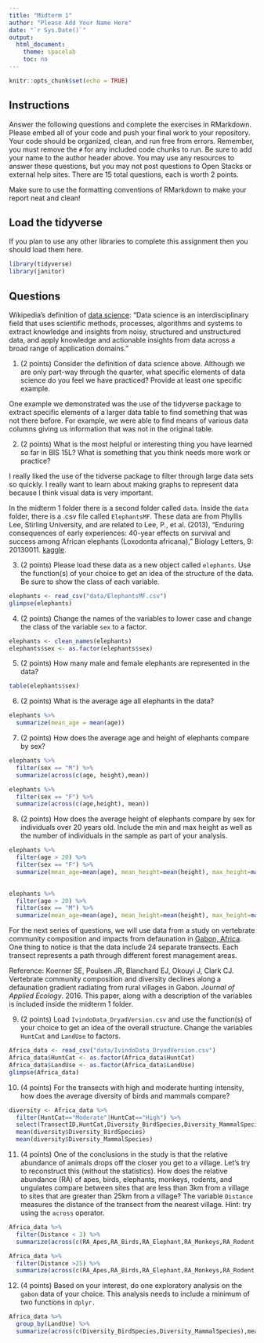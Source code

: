 ---
title: "Midterm 1"
author: "Please Add Your Name Here"
date: "`r Sys.Date()`"
output:
  html_document:
    theme: spacelab
    toc: no
---

```{r setup, include=FALSE}
knitr::opts_chunk$set(echo = TRUE)
```

## Instructions
Answer the following questions and complete the exercises in RMarkdown. Please embed all of your code and push your final work to your repository. Your code should be organized, clean, and run free from errors. Remember, you must remove the `#` for any included code chunks to run. Be sure to add your name to the author header above. You may use any resources to answer these questions, but you may not post questions to Open Stacks or external help sites. There are 15 total questions, each is worth 2 points.  

Make sure to use the formatting conventions of RMarkdown to make your report neat and clean!  

## Load the tidyverse
If you plan to use any other libraries to complete this assignment then you should load them here.
```{r}
library(tidyverse)
library(janitor)
```

## Questions  

Wikipedia's definition of [data science](https://en.wikipedia.org/wiki/Data_science): "Data science is an interdisciplinary field that uses scientific methods, processes, algorithms and systems to extract knowledge and insights from noisy, structured and unstructured data, and apply knowledge and actionable insights from data across a broad range of application domains."  

1. (2 points) Consider the definition of data science above. Although we are only part-way through the quarter, what specific elements of data science do you feel we have practiced? Provide at least one specific example.  

One example we demonstrated was the use of the tidyverse package to extract specific elements of a larger data table to find something that was not there before. For example, we were able to find means of various data columns giving us information that was not in the original table. 


2. (2 points) What is the most helpful or interesting thing you have learned so far in BIS 15L? What is something that you think needs more work or practice?  

I really liked the use of the tidverse package to filter through large data sets so quickly. I really want to learn about making graphs to represent data because I think visual data is very important. 


In the midterm 1 folder there is a second folder called `data`. Inside the `data` folder, there is a .csv file called `ElephantsMF`. These data are from Phyllis Lee, Stirling University, and are related to Lee, P., et al. (2013), "Enduring consequences of early experiences: 40-year effects on survival and success among African elephants (Loxodonta africana)," Biology Letters, 9: 20130011. [kaggle](https://www.kaggle.com/mostafaelseidy/elephantsmf).  

3. (2 points) Please load these data as a new object called `elephants`. Use the function(s) of your choice to get an idea of the structure of the data. Be sure to show the class of each variable.

```{r}
elephants <- read_csv("data/ElephantsMF.csv")
glimpse(elephants)
```



4. (2 points) Change the names of the variables to lower case and change the class of the variable `sex` to a factor.

```{r}
elephants <- clean_names(elephants)
elephants$sex <- as.factor(elephants$sex)
```



5. (2 points) How many male and female elephants are represented in the data?

```{r}
table(elephants$sex)
```


6. (2 points) What is the average age all elephants in the data?

```{r}
elephants %>% 
  summarize(mean_age = mean(age))
```


7. (2 points) How does the average age and height of elephants compare by sex?

```{r}
elephants %>% 
  filter(sex == "M") %>% 
  summarize(across(c(age, height),mean))
```

```{r}
elephants %>% 
  filter(sex == "F") %>% 
  summarize(across(c(age,height), mean))
```


8. (2 points) How does the average height of elephants compare by sex for individuals over 20 years old. Include the min and max height as well as the number of individuals in the sample as part of your analysis.  

```{r}
elephants %>% 
  filter(age > 20) %>% 
  filter(sex == "F") %>% 
  summarize(mean_age=mean(age), mean_height=mean(height), max_height=max(height), min_height=min(height), n=n()) 
  
```

```{r}
elephants %>% 
  filter(age > 20) %>% 
  filter(sex == "M") %>% 
  summarize(mean_age=mean(age), mean_height=mean(height), max_height=max(height), min_height=min(height), n=n())
```

For the next series of questions, we will use data from a study on vertebrate community composition and impacts from defaunation in [Gabon, Africa](https://en.wikipedia.org/wiki/Gabon). One thing to notice is that the data include 24 separate transects. Each transect represents a path through different forest management areas.  

Reference: Koerner SE, Poulsen JR, Blanchard EJ, Okouyi J, Clark CJ. Vertebrate community composition and diversity declines along a defaunation gradient radiating from rural villages in Gabon. _Journal of Applied Ecology_. 2016. This paper, along with a description of the variables is included inside the midterm 1 folder.  

9. (2 points) Load `IvindoData_DryadVersion.csv` and use the function(s) of your choice to get an idea of the overall structure. Change the variables `HuntCat` and `LandUse` to factors.

```{r}
Africa_data <- read_csv("data/IvindoData_DryadVersion.csv")
Africa_data$HuntCat <- as.factor(Africa_data$HuntCat)
Africa_data$LandUse <- as.factor(Africa_data$LandUse)
glimpse(Africa_data)
```


10. (4 points) For the transects with high and moderate hunting intensity, how does the average diversity of birds and mammals compare?
```{r}
diversity <- Africa_data %>% 
  filter(HuntCat=="Moderate"|HuntCat=="High") %>% 
  select(TransectID,HuntCat,Diversity_BirdSpecies,Diversity_MammalSpecies)  
  mean(diversity$Diversity_BirdSpecies) 
  mean(diversity$Diversity_MammalSpecies)
```


11. (4 points) One of the conclusions in the study is that the relative abundance of animals drops off the closer you get to a village. Let's try to reconstruct this (without the statistics). How does the relative abundance (RA) of apes, birds, elephants, monkeys, rodents, and ungulates compare between sites that are less than 3km from a village to sites that are greater than 25km from a village? The variable `Distance` measures the distance of the transect from the nearest village. Hint: try using the `across` operator.  

```{r}
Africa_data %>% 
  filter(Distance < 3) %>% 
  summarize(across(c(RA_Apes,RA_Birds,RA_Elephant,RA_Monkeys,RA_Rodent,RA_Ungulate),mean))
```
```{r}
Africa_data %>% 
  filter(Distance >25) %>% 
  summarize(across(c(RA_Apes,RA_Birds,RA_Elephant,RA_Monkeys,RA_Rodent,RA_Ungulate),mean))
```


12. (4 points) Based on your interest, do one exploratory analysis on the `gabon` data of your choice. This analysis needs to include a minimum of two functions in `dplyr.`

```{r}
Africa_data %>% 
  group_by(LandUse) %>% 
  summarize(across(c(Diversity_BirdSpecies,Diversity_MammalSpecies),mean))
```

